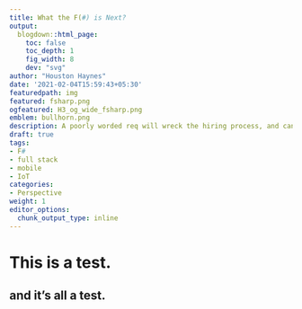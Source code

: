 ```yaml
---
title: What the F(#) is Next?
output:
  blogdown::html_page:
    toc: false
    toc_depth: 1
    fig_width: 8
    dev: "svg"
author: "Houston Haynes"
date: '2021-02-04T15:59:43+05:30'
featuredpath: img
featured: fsharp.png
ogfeatured: H3_og_wide_fsharp.png
emblem: bullhorn.png
description: A poorly worded req will wreck the hiring process, and can hurt your company too
draft: true
tags:
- F#
- full stack
- mobile
- IoT
categories: 
- Perspective
weight: 1
editor_options: 
  chunk_output_type: inline
---
```

# This is a test.

## and it's all a test.